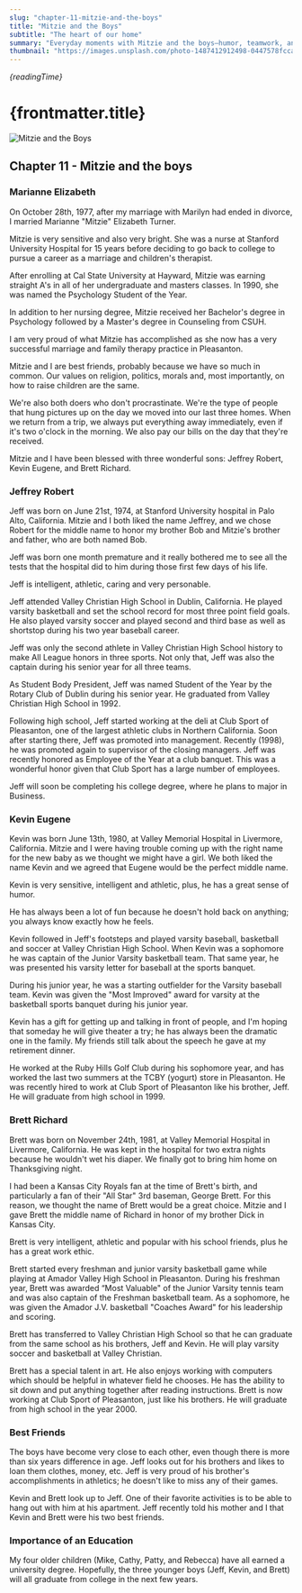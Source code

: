 ```yaml
---
slug: "chapter-11-mitzie-and-the-boys"
title: "Mitzie and the Boys"
subtitle: "The heart of our home"
summary: "Everyday moments with Mitzie and the boys—humor, teamwork, and love woven through busy family life."
thumbnail: "https://images.unsplash.com/photo-1487412912498-0447578fcca8?auto=format&fit=crop&w=1200&h=675&q=80"
---
```


_{readingTime}_

# {frontmatter.title}

<Image
  src="https://images.unsplash.com/photo-1487412912498-0447578fcca8?auto=format&fit=crop&w=1200&h=675&q=80"
  alt="Mitzie and the Boys"
  width={1000}
  height={1000}
/>

## Chapter 11 - Mitzie and the boys

### Marianne Elizabeth

On October 28th, 1977, after my marriage with Marilyn had ended in divorce, I
married Marianne "Mitzie" Elizabeth Turner.

Mitzie is very sensitive and also very bright. She was a nurse at Stanford
University Hospital for 15 years before deciding to go back to college to pursue
a career as a marriage and children's therapist.

After enrolling at Cal State University at Hayward, Mitzie was earning straight
A's in all of her undergraduate and masters classes. In 1990, she was named the
Psychology Student of the Year.

In addition to her nursing degree, Mitzie received her Bachelor's degree in
Psychology followed by a Master's degree in Counseling from CSUH.

I am very proud of what Mitzie has accomplished as she now has a very successful
marriage and family therapy practice in Pleasanton.

Mitzie and I are best friends, probably because we have so much in common. Our
values on religion, politics, morals and, most importantly, on how to raise
children are the same.

We're also both doers who don't procrastinate. We're the type of people that
hung pictures up on the day we moved into our last three homes. When we return
from a trip, we always put everything away immediately, even if it's two o'clock
in the morning. We also pay our bills on the day that they're received.

Mitzie and I have been blessed with three wonderful sons: Jeffrey Robert, Kevin
Eugene, and Brett Richard.

### Jeffrey Robert

Jeff was born on June 21st, 1974, at Stanford University hospital in Palo Alto,
California. Mitzie and I both liked the name Jeffrey, and we chose Robert for
the middle name to honor my brother Bob and Mitzie's brother and father, who are
both named Bob.

Jeff was born one month premature and it really bothered me to see all the tests
that the hospital did to him during those first few days of his life.

Jeff is intelligent, athletic, caring and very personable.

Jeff attended Valley Christian High School in Dublin, California. He played
varsity basketball and set the school record for most three point field goals.
He also played varsity soccer and played second and third base as well as
shortstop during his two year baseball career.

Jeff was only the second athlete in Valley Christian High School history to make
All League honors in three sports. Not only that, Jeff was also the captain
during his senior year for all three teams.

As Student Body President, Jeff was named Student of the Year by the Rotary Club
of Dublin during his senior year. He graduated from Valley Christian High School
in 1992.

Following high school, Jeff started working at the deli at Club Sport of
Pleasanton, one of the largest athletic clubs in Northern California. Soon after
starting there, Jeff was promoted into management. Recently (1998), he was
promoted again to supervisor of the closing managers. Jeff was recently honored
as Employee of the Year at a club banquet. This was a wonderful honor given that
Club Sport has a large number of employees.

Jeff will soon be completing his college degree, where he plans to major in
Business.

### Kevin Eugene

Kevin was born June 13th, 1980, at Valley Memorial Hospital in Livermore,
California. Mitzie and I were having trouble coming up with the right name for
the new baby as we thought we might have a girl. We both liked the name Kevin
and we agreed that Eugene would be the perfect middle name.

Kevin is very sensitive, intelligent and athletic, plus, he has a great sense of
humor.

He has always been a lot of fun because he doesn't hold back on anything; you
always know exactly how he feels.

Kevin followed in Jeff's footsteps and played varsity baseball, basketball and
soccer at Valley Christian High School. When Kevin was a sophomore he was
captain of the Junior Varsity basketball team. That same year, he was presented
his varsity letter for baseball at the sports banquet.

During his junior year, he was a starting outfielder for the Varsity baseball
team. Kevin was given the "Most Improved" award for varsity at the basketball
sports banquet during his junior year.

Kevin has a gift for getting up and talking in front of people, and I'm hoping
that someday he will give theater a try; he has always been the dramatic one in
the family. My friends still talk about the speech he gave at my retirement
dinner.

He worked at the Ruby Hills Golf Club during his sophomore year, and has worked
the last two summers at the TCBY (yogurt) store in Pleasanton. He was recently
hired to work at Club Sport of Pleasanton like his brother, Jeff. He will
graduate from high school in 1999.

### Brett Richard

Brett was born on November 24th, 1981, at Valley Memorial Hospital in Livermore,
California. He was kept in the hospital for two extra nights because he wouldn't
wet his diaper. We finally got to bring him home on Thanksgiving night.

I had been a Kansas City Royals fan at the time of Brett's birth, and
particularly a fan of their "All Star" 3rd baseman, George Brett. For this
reason, we thought the name of Brett would be a great choice. Mitzie and I gave
Brett the middle name of Richard in honor of my brother Dick in Kansas City.

Brett is very intelligent, athletic and popular with his school friends, plus he
has a great work ethic.

Brett started every freshman and junior varsity basketball game while playing at
Amador Valley High School in Pleasanton. During his freshman year, Brett was
awarded “Most Valuable" of the Junior Varsity tennis team and was also captain
of the Freshman basketball team. As a sophomore, he was given the Amador J.V.
basketball "Coaches Award" for his leadership and scoring.

Brett has transferred to Valley Christian High School so that he can graduate
from the same school as his brothers, Jeff and Kevin. He will play varsity
soccer and basketball at Valley Christian.

Brett has a special talent in art. He also enjoys working with computers which
should be helpful in whatever field he chooses. He has the ability to sit down
and put anything together after reading instructions. Brett is now working at
Club Sport of Pleasanton, just like his brothers. He will graduate from high
school in the year 2000.

### Best Friends

The boys have become very close to each other, even though there is more than
six years difference in age. Jeff looks out for his brothers and likes to loan
them clothes, money, etc. Jeff is very proud of his brother's accomplishments in
athletics; he doesn't like to miss any of their games.

Kevin and Brett look up to Jeff. One of their favorite activities is to be able
to hang out with him at his apartment. Jeff recently told his mother and I that
Kevin and Brett were his two best friends.

### Importance of an Education

My four older children (Mike, Cathy, Patty, and Rebecca) have all earned a
university degree. Hopefully, the three younger boys (Jeff, Kevin, and Brett)
will all graduate from college in the next few years.
